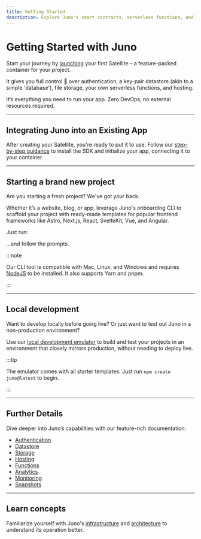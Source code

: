 ```yaml
---
title: Getting Started
description: Explore Juno's smart contracts, serverless functions, and hosting capabilities. Start building with Juno today!
---
```


# Getting Started with Juno

Start your journey by [launching](./create-a-satellite.mdx) your first Satellite – a feature-packed container for your project.

It gives you full control 🔐 over authentication, a key-pair datastore (akin to a simple 'database'), file storage, your own serverless functions, and hosting.

It’s everything you need to run your app. Zero DevOps, no external resources required.

---

## Integrating Juno into an Existing App

After creating your Satellite, you're ready to put it to use. Follow our [step-by-step guidance](setup-the-sdk) to install the SDK and initialize your app, connecting it to your container.

---

## Starting a brand new project

Are you starting a fresh project? We've got your back.

Whether it’s a website, blog, or app, leverage Juno's onboarding CLI to scaffold your project with ready-made templates for popular frontend frameworks like Astro, Next.js, React, SvelteKit, Vue, and Angular.

Just run:


<Bash
  npm="npm create juno@latest"
  yarn="yarn create juno"
  pnpm="pnpm create juno"
/>

...and follow the prompts.

:::note

Our CLI tool is compatible with Mac, Linux, and Windows and requires [NodeJS](https://nodejs.org/en) to be installed. It also supports Yarn and pnpm.

:::

---

## Local development

Want to develop locally before going live? Or just want to test out Juno in a non-production environment?

Use our [local development emulator](./guides/local-development.md) to build and test your projects in an environment that closely mirrors production, without needing to deploy live.

:::tip

The emulator comes with all starter templates. Just run `npm create juno@latest` to begin.

:::

---

## Further Details

Dive deeper into Juno’s capabilities with our feature-rich documentation:

- [Authentication](build/authentication/index.md)
- [Datastore](build/datastore/index.md)
- [Storage](build/storage/index.md)
- [Hosting](build/hosting/index.md)
- [Functions](build/functions/index.md)
- [Analytics](build/analytics/index.md)
- [Monitoring](management/monitoring.md)
- [Snapshots](management/snapshots.md)

---

## Learn concepts

Familiarize yourself with Juno's [infrastructure](white-paper/infrastructure.md) and [architecture](white-paper/architecture.md) to understand its operation better.
